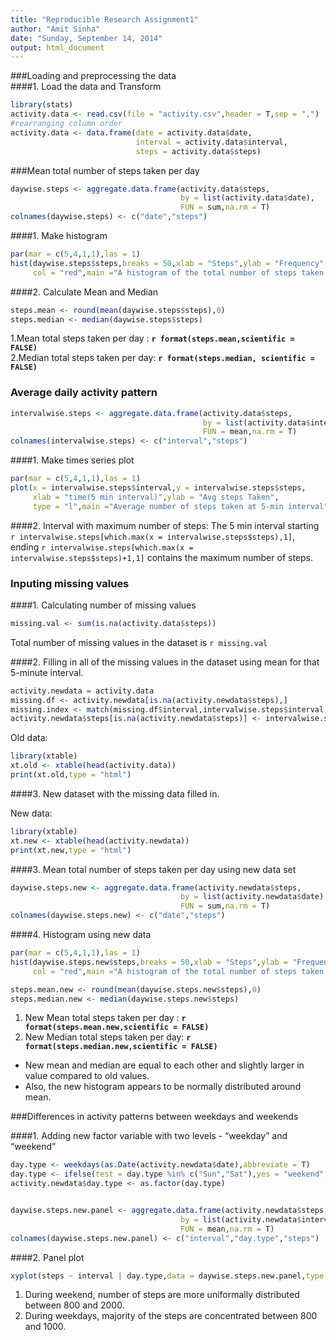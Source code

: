 ```yaml
---
title: "Reproducible Research Assignment1"
author: "Amit Sinha"
date: "Sunday, September 14, 2014"
output: html_document
---
```


###Loading and preprocessing the data  
####1. Load the data and Transform
```r
library(stats)
activity.data <- read.csv(file = "activity.csv",header = T,sep = ",")
#rearranging column order
activity.data <- data.frame(date = activity.data$date,
                            interval = activity.data$interval,
                            steps = activity.data$steps)
```


###Mean total number of steps taken per day
```r
daywise.steps <- aggregate.data.frame(activity.data$steps,
                                      by = list(activity.data$date),
                                      FUN = sum,na.rm = T)
colnames(daywise.steps) <- c("date","steps")
```
####1. Make histogram  

```r
par(mar = c(5,4,1,1),las = 1)
hist(daywise.steps$steps,breaks = 50,xlab = "Steps",ylab = "Frequency",
     col = "red",main ="A histogram of the total number of steps taken each day" )
```  

  
####2. Calculate Mean and Median  
```r
steps.mean <- round(mean(daywise.steps$steps),0)
steps.median <- median(daywise.steps$steps)
```

1.Mean total steps taken per day : **`r format(steps.mean,scientific = FALSE)`**  
2.Median total steps taken per day: **`r format(steps.median, scientific = FALSE)`**     
  
### Average daily activity pattern

```r
intervalwise.steps <- aggregate.data.frame(activity.data$steps,
                                           by = list(activity.data$interval),
                                           FUN = mean,na.rm = T)
colnames(intervalwise.steps) <- c("interval","steps")
```

####1. Make times series plot 
```r
par(mar = c(5,4,1,1),las = 1)
plot(x = intervalwise.steps$interval,y = intervalwise.steps$steps,
     xlab = "time(5 min interval)",ylab = "Avg steps Taken",
     type = "l",main ="Average number of steps taken at 5-min interval" )
```  

####2. Interval with maximum number of steps:
The 5 min interval starting `r intervalwise.steps[which.max(x = intervalwise.steps$steps),1]`, ending
`r intervalwise.steps[which.max(x = intervalwise.steps$steps)+1,1]` contains the maximum number of steps.


### Inputing missing values
####1. Calculating number of missing values
```r
missing.val <- sum(is.na(activity.data$steps))

```

  
Total number of missing values in the dataset is `r missing.val`


  
####2. Filling in all of the missing values in the dataset using mean for that 5-minute interval.

```r
activity.newdata = activity.data
missing.df <- activity.newdata[is.na(activity.newdata$steps),]
missing.index <- match(missing.df$interval,intervalwise.steps$interval)
activity.newdata$steps[is.na(activity.newdata$steps)] <- intervalwise.steps$steps[missing.index]

```
 
 
 
  
Old data:
```r
library(xtable)  
xt.old <- xtable(head(activity.data))
print(xt.old,type = "html")
```
  



  
####3. New dataset with the missing data filled in.
  
New data:
```r
library(xtable)  
xt.new <- xtable(head(activity.newdata))
print(xt.new,type = "html")
```


  
####3. Mean total number of steps taken per day using new data set
```r
daywise.steps.new <- aggregate.data.frame(activity.newdata$steps,
                                      by = list(activity.newdata$date),
                                      FUN = sum,na.rm = T)
colnames(daywise.steps.new) <- c("date","steps")
```

  
####4. Histogram using new data

```r
par(mar = c(5,4,1,1),las = 1)
hist(daywise.steps.new$steps,breaks = 50,xlab = "Steps",ylab = "Frequency",
     col = "red",main ="A histogram of the total number of steps taken each day(new data)" )
```  
  
    
```r
steps.mean.new <- round(mean(daywise.steps.new$steps),0)
steps.median.new <- median(daywise.steps.new$steps)
```
  
    
     
1. New Mean total steps taken per day : **`r format(steps.mean.new,scientific = FALSE)`**    
2. New Median total steps taken per day: **`r format(steps.median.new,scientific = FALSE)`**       

- New mean and median are equal to each other and slightly larger in value compared to old values.
- Also, the new histogram appears to be normally distributed around mean. 


  
###Differences in activity patterns between weekdays and weekends
 
  
   
####1. Adding new factor variable with two levels - "weekday" and "weekend"  

```r

day.type <- weekdays(as.Date(activity.newdata$date),abbreviate = T)
day.type <- ifelse(test = day.type %in% c("Sun","Sat"),yes = "weekend","weekday")
activity.newdata$day.type <- as.factor(day.type)


daywise.steps.new.panel <- aggregate.data.frame(activity.newdata$steps,
                                      by = list(activity.newdata$interval,activity.newdata$day.type),
                                      FUN = mean,na.rm = T)
colnames(daywise.steps.new.panel) <- c("interval","day.type","steps")                                      
```
  
    
####2. Panel plot 
```r
xyplot(steps ~ interval | day.type,data = daywise.steps.new.panel,type = "l",layout = c(1,2),,main = "Average number of steps taken")
```


  
   
  1. During weekend, number of steps are more uniformally distributed between 800 and 2000.  
  2. During weekdays, majority of the steps are concentrated between 800 and 1000.


